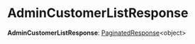 
# AdminCustomerListResponse

 **AdminCustomerListResponse**: [PaginatedResponse](../types.HttpTypes.PaginatedResponse/page.mdx)&#60;object&#62;
